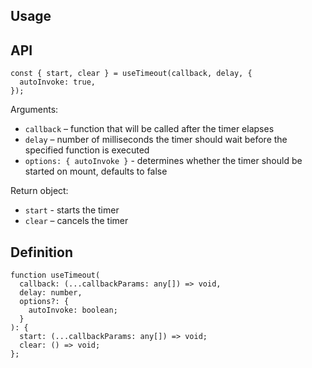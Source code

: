 

## Usage

<Demo data={HooksDemos.useTimeoutDemo} />

## API

```tsx
const { start, clear } = useTimeout(callback, delay, {
  autoInvoke: true,
});
```

Arguments:

- `callback` – function that will be called after the timer elapses
- `delay` – number of milliseconds the timer should wait before the specified function is executed
- `options: { autoInvoke }` - determines whether the timer should be started on mount, defaults to false

Return object:

- `start` - starts the timer
- `clear` – cancels the timer

## Definition

```tsx
function useTimeout(
  callback: (...callbackParams: any[]) => void,
  delay: number,
  options?: {
    autoInvoke: boolean;
  }
): {
  start: (...callbackParams: any[]) => void;
  clear: () => void;
};
```
